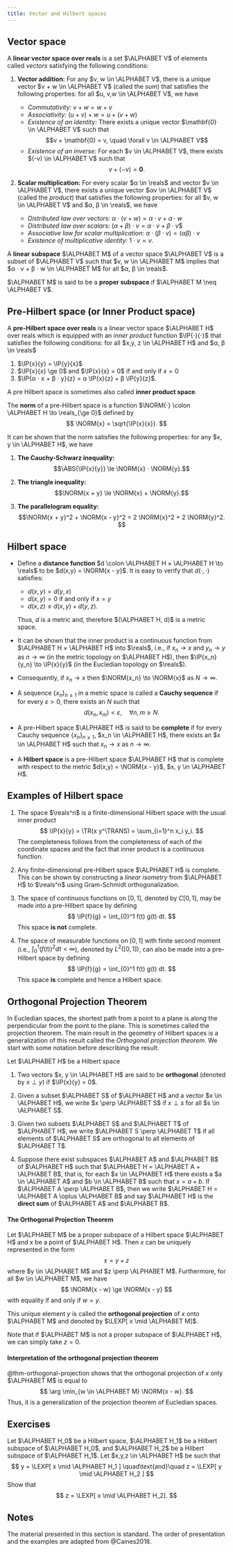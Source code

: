```yaml
---
title: Vector and Hilbert spaces
---
```


## Vector space

A **linear vector space over reals** is a set $\ALPHABET V$ of elements called _vectors_ satisfying the following conditions:

1. **Vector addition:** For any $v, w \in \ALPHABET V$, there is a unique vector $v + w \in \ALPHABET V$ (called the _sum_) that satisfies the following properties: for all $u, v,w \in \ALPHABET V$, we have
  
   - _Commutativity:_ $v + w = w + v$
   - _Associativity:_ $(u + v) + w = u + (v + w)$
   - _Existence of an identity:_ There exists a unique vector $\mathbf{0} \in \ALPHABET V$ such that 
     $$v + \mathbf{0} = v, \quad \forall v \in \ALPHABET V$$
   - _Existence of an inverse:_ For each $v \in \ALPHABET V$, there exists $(-v) \in \ALPHABET V$ such that
     $$ v + (-v) = \mathbf{0}.$$

2. **Scalar multiplication:** For every scalar $α \in \reals$ and vector $v \in \ALPHABET V$, there exists a unique vector $αv \in \ALPHABET V$ (called the _product_) that satisfies the following properties: for all $v, w \in \ALPHABET V$ and $α, β \in \reals$, we have

   - _Distributed law over vectors:_ $α ⋅ (v + w) = α ⋅ v + α ⋅ w$
   - _Distributed law over scalars:_ $(α + β) ⋅ v = α ⋅ v + β ⋅ v$$
   - _Associative law for scalar multiplication:_ $α ⋅ (β ⋅ v) = (α β) ⋅ v$
   - _Existence of multiplicative identity:_ $1 ⋅ v = v$.


A **linear subspace** $\ALPHABET M$ of a vector space $\ALPHABET V$ is a subset of $\ALPHABET V$ such that $v, w \in \ALPHABET M$ implies that $α ⋅ v + β ⋅ w \in \ALPHABET M$ for all $α, β \in \reals$. 

$\ALPHABET M$ is said to be a **proper subspace** if $\ALPHABET M \neq \ALPHABET V$. 


## Pre-Hilbert space (or Inner Product space)

A **pre-Hilbert space over reals** is a linear vector space $\ALPHABET H$ over reals which is equipped with an _inner product_ function $\IP{⋅}{⋅}$ that satisfies the following conditions: for all $x,y, z \in \ALPHABET H$ and $α, β \in \reals$

1. $\IP{x}{y} = \IP{y}{x}$
2. $\IP{x}{x} \ge 0$ and $\IP{x}{x} = 0$ if and only if $x = 0$
3. $\IP{α ⋅ x + β ⋅ y}{z} = α \IP{x}{z} + β \IP{y}{z}$. 

A pre Hilbert space is sometimes also called __inner product space__.

The **norm** of a pre-Hilbert space is a function $\NORM{⋅} \colon \ALPHABET H \to \reals_{\ge 0}$ defined by
$$
  \NORM{x} = \sqrt{\IP{x}{x}}.
$$

It can be shown that the norm satisfies the following properties: for any $x, y \in \ALPHABET H$, we have

1. **The Cauchy-Schwarz inequality:** 
   $$\ABS{\IP{x}{y}} \le \NORM{x} ⋅ \NORM{y}.$$

2. **The triangle inequality:** 
   $$\NORM{x + y} \le \NORM{x} + \NORM{y}.$$

3. **The parallelogram equality:**
   $$\NORM{x + y}^2 + \NORM{x - y}^2 = 2 \NORM{x}^2 + 2 \NORM{y}^2. $$

## Hilbert space

- Define a **distance function** $d \colon \ALPHABET H × \ALPHABET H \to \reals$ to be $d(x,y) = \NORM{x - y}$. It is easy to verify that $d(⋅,⋅)$ satisfies:

  - $d(x,y) = d(y,x)$
  - $d(x,y) = 0$ if and only if $x = y$
  - $d(x,z) \le d(x,y) + d(y,z)$. 

  Thus, $d$ is a metric and, therefore $(\ALPHABET H, d)$ is a metric space. 

- It can be shown that the inner product is a continuous function from $\ALPHABET H × \ALPHABET H$ into $\reals$, i.e., if $x_n \to x$ and $y_n \to y$ as $n \to ∞$ (in the metric topology on $\ALPHABET H$), then $\IP{x_n}{y_n} \to \IP{x}{y}$ (in the Eucledian topology on $\reals$). 

- Consequently, if $x_n \to x$ then $\NORM{x_n} \to \NORM{x}$ as $N \to ∞$. 

- A sequence $\{x_n\}_{n \ge 1}$ in a metric space is called a **Cauchy sequence** if for every $ε > 0$, there exists an $N$ such that
  $$
      d(x_n, x_m) < ε, \quad \forall n, m \ge N.
  $$

- A pre-Hilbert space $\ALPHABET H$ is said to be **complete** if for every Cauchy sequence $\{x_n\}_{n \ge 1}$, $x_n \in \ALPHABET H$, there exists an $x \in \ALPHABET H$ such that $x_n \to x$ as $n \to ∞$. 

- A **Hilbert space** is a pre-Hilbert space $\ALPHABET H$ that is complete with respect to the metric $d(x,y) = \NORM{x - y}$, $x, y \in \ALPHABET H$. 

## Examples of Hilbert space


1. The space $\reals^n$ is a finite-dimensional Hilbert space with the usual inner product
   $$ \IP{x}{y} = \TR(x y^\TRANS) = \sum_{i=1}^n x_i y_i. $$
   The completeness follows from the completeness of each of the coordinate spaces and the fact that inner product is a continuous function.

2. Any finite-dimensional pre-Hilbert space $\ALPHABET H$ is complete. This can be shown by constructing a _linear isometry_ from $\ALPHABET H$ to $\reals^n$ using Gram-Schmidt orthogonalization.

3. The space of continuous functions on $[0,1]$, denoted by $C[0,1]$, may be made into a pre-Hilbert space by defining
   $$
      \IP{f}{g} = \int_{0}^1 f(t) g(t) dt.
   $$
   This space **is not** complete.

4. The space of measurable functions on $[0,1]$ with finite second moment (i.e., $\int_{0}^1 (f(t))^2 dt < ∞$), denoted by $L^2([0,1])$, can also be made into a pre-Hilbert space by defining
   $$
      \IP{f}{g} = \int_{0}^1 f(t) g(t) dt.
   $$
   This space **is** complete and hence a Hilbert space.

## Orthogonal Projection Theorem

In Eucledian spaces, the shortest path from a point to a plane is along the perpendicular from the point to the plane. This is sometimes called the projection theorem. The main result in the geometry of Hilbert spaces is a generalization of this result called the _Orthogonal projection theorem_. We start with some notation before describing the result.

Let $\ALPHABET H$ be a Hilbert space

1. Two vectors $x, y \in \ALPHABET H$ are said to be **orthogonal** (denoted by $x \perp y$) if $\IP{x}{y} = 0$. 

2. Given a subset $\ALPHABET S$ of $\ALPHABET H$ and a vector $x \in \ALPHABET H$, we write $x \perp \ALPHABET S$ if $x \perp s$ for all $s \in \ALPHABET S$. 

3. Given two subsets $\ALPHABET S$ and $\ALPHABET T$ of $\ALPHABET H$, we write $\ALPHABET S \perp \ALPHABET T$ if all elements of $\ALPHABET S$ are orthogonal to all elements of $\ALPHABET T$. 

4. Suppose there exist subspaces $\ALPHABET A$ and $\ALPHABET B$ of $\ALPHABET H$ such that $\ALPHABET H = \ALPHABET A + \ALPHABET B$, that is, for each $x \in \ALPHABET H$ there exists a $a \in \ALPHABET A$ and $b \in \ALPHABET B$ such that $x = a + b$. If $\ALPHABET A \perp \ALPHABET B$, then we write $\ALPHABET H = \ALPHABET A \oplus \ALPHABET B$ and say $\ALPHABET H$ is the **direct sum** of $\ALPHABET A$ and $\ALPHABET B$. 


::: {#thm-orthogonal-projection}
#### The Orthogonal Projection Theorem

Let $\ALPHABET M$ be a proper subspace of a Hilbert space $\ALPHABET H$ and $x$ be a point of $\ALPHABET H$. Then $x$ can be uniquely represented in the form
$$
  x = y + z
$$
where $y \in \ALPHABET M$ and $z \perp \ALPHABET M$. Furthermore, for all $w \in \ALPHABET M$, we have
$$
  \NORM{x - w} \ge \NORM{x - y}
$$
with equality if and only if $w = y$. 

This unique element $y$ is called the **orthogonal projection** of $x$ onto $\ALPHABET M$ and denoted by $\LEXP[ x \mid \ALPHABET M]$.
:::

Note that if $\ALPHABET M$ is not a proper subspace of $\ALPHABET H$, we can simply take $z = 0$. 

:::{.callout-tip}
#### Interpretation of the orthogonal projection theorem

@thm-orthogonal-projection shows that the orthogonal projection of $x$ only $\ALPHABET M$ is equal to 
$$
  \arg \min_{w \in \ALPHABET M} \NORM{x - w}.
$$
Thus, it is a generalization of the projection theorem of Eucledian spaces.
:::

## Exercises {-}

:::{#exr-iterated-projections}

Let $\ALPHABET H_0$ be a Hilbert space, $\ALPHABET H_1$ be a Hilbert subspace of $\ALPHABET H_0$, and $\ALPHABET H_2$ be a Hilbert subspace of $\ALPHABET H_1$. Let $x,y,z \in \ALPHABET H$ be such that
$$
  y = \LEXP[ x \mid \ALPHABET H_1 ]
  \quad\text{and}\quad
  z = \LEXP[ y \mid \ALPHABET H_2 ]
$$
Show that
$$
  z = \LEXP[ x \mid \ALPHABET H_2].
$$
:::

## Notes {-}

The material presented in this section is standard. The order of presentation and the examples are adapted from @Caines2018.

